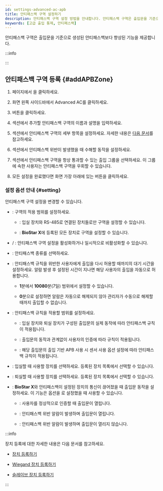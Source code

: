 ```yaml
---
id: settings-advanced-ac-apb
title: 안티패스백 구역 설정하기
description: 안티패스백 구역 설정 방법을 안내합니다. 안티패스백 구역은 출입문을 기준으로 생성된 안티패스백보다 향상된 기능을 제공합니다. 
keywords: [고급 출입 통제, 안티패스백]
---
```


안티패스백 구역은 출입문을 기준으로 생성된 안티패스백보다 향상된 기능을 제공합니다. 

:::info

<Glossary termid='apb' />

:::

## 안티패스백 구역 등록 {#addAPBZone}

1. <Cmd sid='shell.header.launcher' /> 페이지에서 <Cmd sid='shell.header.setting' />을 클릭하세요.

1. 화면 왼쪽 사이드바에서 <Cmd>Advanced AC</Cmd>를 클릭하세요.

1. <Cmd sid='button.func.addZone' product='2' /> 버튼을 클릭하세요.

1. <Cmd sid='common.info' product='2' /> 섹션에서 추가할 안티패스백 구역의 이름과 설명을 입력하세요.

1. <Cmd sid='common.setting' product='2' /> 섹션에서 안티패스백 구역의 세부 항목을 설정하세요. 자세한 내용은 [다음 문서](#setting)를 참고하세요.

1. <Cmd sid='common.alarm' product='2' /> 섹션에서 안티패스백 위반이 발생했을 때 수해할 동작을 설정하세요.

1. <Cmd sid='zone.apb.bypass' product='2' /> 섹션에서 안티패스백 구역을 항상 통과할 수 있는 출입 그룹을 선택하세요. 이 그룹에 속한 사용자는 안티패스백 구역을 우회할 수 있습니다.

1. 모든 설정을 완료했다면 화면 가장 아래에 있는 <Cmd sid='button.apply' product='2' /> 버튼을 클릭하세요.


### 설정 옵션 안내 {#setting}

안티패스백 구역 설정을 변경할 수 있습니다.

* <Cmd sid='zone.globalZone' product='2' />: 구역의 적용 범위를 설정하세요.

  * <Cmd sid='zone.globalZone.local' product='2' />: 입실 장치와 RS-485로 연결된 장치들로만 구역을 설정할 수 있습니다.

  * <Cmd sid='zone.globalZone.global' product='2' />: **BioStar X**에 등록된 모든 장치로 구역을 설정할 수 있습니다.

* <Cmd sid='zone.pause.activated' product='2' /> / <Cmd sid='zone.pause.deactivate' product='2' />: 안티패스백 구역 설정을 활성화하거나 일시적으로 비활성화할 수 있습니다.

* <Cmd sid='zone.apbType' product='2' />: 안티패스백 종류를 선택하세요.

* <Cmd sid='door.resetTime' product='2' />: 안티패스백 규칙을 위반한 사용자에게 출입을 다시 허용할 때까지의 대기 시간을 설정하세요. 알람 발생 후 설정된 시간이 지나면 해당 사용자의 출입을 자동으로 허용합니다.

  * **1**분에서 **10080**분(7일) 범위에서 설정할 수 있습니다.

  * **0**분으로 설정하면 알람은 자동으로 해제되지 않아 관리자가 수동으로 해제할 때까지 출입할 수 없습니다.

* <Cmd sid='zone.apbUseDoorSensor' product='2' />: 안티패스백 규칙을 적용할 범위를 설정하세요.

  * <Cmd sid='common.on' product='2' />: 입실 장치와 퇴실 장치가 구성된 출입문의 실제 동작에 따라 안티패스백 규칙이 적용됩니다.
  
  * <Cmd sid='common.off' product='2' />: 출입문의 동작과 관계없이 사용자의 인증에 따라 규칙이 적용됩니다. 

  * <Cmd sid='zone.apbUseEachDoorSensorSetting' product='2' />: 해당 출입문의 출입 기반 APB 사용 시 센서 사용 옵션 설정에 따라 안티패스백 규칙이 적용됩니다.

* <Cmd sid='zone.entryDevices' product='2' />: 입실할 때 사용할 장치를 선택하세요. 등록된 장치 목록에서 선택할 수 있습니다.

* <Cmd sid='zone.exitDevices' product='2' />: 퇴실할 때 사용할 장치를 선택하세요. 등록된 장치 목록에서 선택할 수 있습니다.

* <Cmd sid='zone.apbFailAction' product='2' />: **BioStar X**와 안티패스백이 설정된 장치의 통신이 끊어졌을 때 출입문 동작을 설정하세요. 이 기능은 <Cmd sid='zone.globalZone' product='2' /> 옵션을 <Cmd sid='zone.globalZone.global' product='2' />로 설정했을 때 사용할 수 있습니다. 

  * <Cmd sid='zone.apbFailAction.noAction' product='2' />: 사용자를 정상적으로 인증할 때 출입문이 열립니다. 
  
  * <Cmd sid='zone.apbFailAction.recordLog' product='2' />: 안티패스백 위반 알람이 발생하며 출입문이 열립니다. 
  
  * <Cmd sid='zone.apbFailAction.doorLocked' product='2' />: 안티패스백 위반 알람이 발생하며 출입문이 열리지 않습니다.

:::info

장치 등록에 대한 자세한 내용은 다음 문서를 참고하세요.

* [장치 등록하기](settings-adding-devices)

* [Wiegand 장치 등록하기](settings-adding-wiegand)

* [슬레이브 장치 등록하기](settings-adding-slave-device)

:::